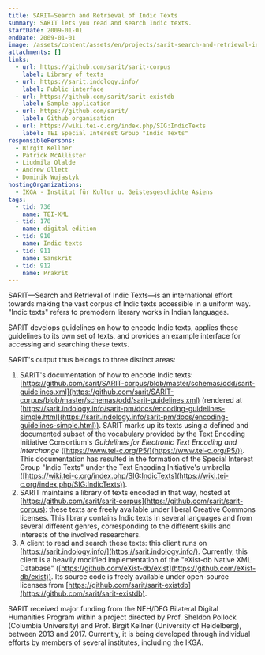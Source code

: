 ```yaml
---
title: SARIT—Search and Retrieval of Indic Texts
summary: SARIT lets you read and search Indic texts.
startDate: 2009-01-01
endDate: 2009-01-01
image: /assets/content/assets/en/projects/sarit-search-and-retrieval-indic-texts/ex-trailer.png
attachments: []
links:
  - url: https://github.com/sarit/sarit-corpus
    label: Library of texts
  - url: https://sarit.indology.info/
    label: Public interface
  - url: https://github.com/sarit/sarit-existdb
    label: Sample application
  - url: https://github.com/sarit/
    label: Github organisation
  - url: https://wiki.tei-c.org/index.php/SIG:IndicTexts
    label: TEI Special Interest Group "Indic Texts"
responsiblePersons:
  - Birgit Kellner
  - Patrick McAllister
  - Liudmila Olalde
  - Andrew Ollett
  - Dominik Wujastyk
hostingOrganizations:
  - IKGA - Institut für Kultur u. Geistesgeschichte Asiens
tags:
  - tid: 736
    name: TEI-XML
  - tid: 178
    name: digital edition
  - tid: 910
    name: Indic texts
  - tid: 911
    name: Sanskrit
  - tid: 912
    name: Prakrit
---
```

SARIT—Search and Retrieval of Indic Texts—is an international effort towards making the vast corpus of Indic texts accessible in a uniform way. "Indic texts" refers to premodern literary works in Indian languages.

SARIT develops guidelines on how to encode Indic texts, applies these guidelines to its own set of texts, and provides an example interface for accessing and searching these texts.

SARIT's output thus belongs to three distinct areas:

1.  SARIT's documentation of how to encode Indic texts: [https://github.com/sarit/SARIT-corpus/blob/master/schemas/odd/sarit-guidelines.xml](https://github.com/sarit/SARIT-corpus/blob/master/schemas/odd/sarit-guidelines.xml) (rendered at [https://sarit.indology.info/sarit-pm/docs/encoding-guidelines-simple.html](https://sarit.indology.info/sarit-pm/docs/encoding-guidelines-simple.html)). SARIT marks up its texts using a defined and documented subset of the vocabulary provided by the Text Encoding Initiative Consortium's _Guidelines for Electronic Text Encoding and Interchange_ ([https://www.tei-c.org/P5/](https://www.tei-c.org/P5/)). This documentation has resulted in the formation of the Special Interest Group "Indic Texts" under the Text Encoding Initiative's umbrella ([https://wiki.tei-c.org/index.php/SIG:IndicTexts](https://wiki.tei-c.org/index.php/SIG:IndicTexts)).
2.  SARIT maintains a library of texts encoded in that way, hosted at [https://github.com/sarit/sarit-corpus](https://github.com/sarit/sarit-corpus): these texts are freely available under liberal Creative Commons licenses. This library contains Indic texts in several languages and from several different genres, corresponding to the different skills and interests of the involved researchers.
3.  A client to read and search these texts: this client runs on [https://sarit.indology.info/](https://sarit.indology.info/). Currently, this client is a heavily modified implementation of the "eXist-db Native XML Database" ([https://github.com/eXist-db/exist](https://github.com/eXist-db/exist)). Its source code is freely available under open-source licenses from [https://github.com/sarit/sarit-existdb](https://github.com/sarit/sarit-existdb).

SARIT received major funding from the NEH/DFG Bilateral Digital Humanities Program within a project directed by Prof. Sheldon Pollock (Columbia University) and Prof. Birgit Kellner (University of Heidelberg), between 2013 and 2017. Currently, it is being developed through individual efforts by members of several institutes, including the IKGA.
